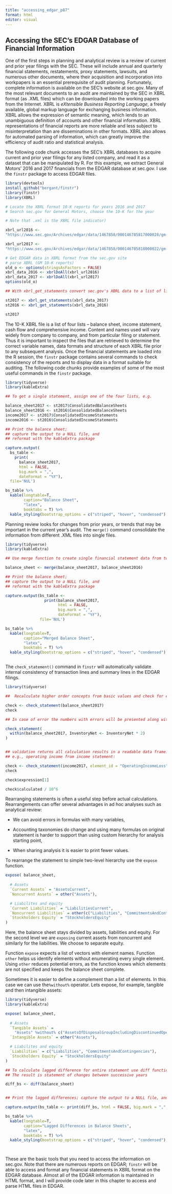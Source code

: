 ```yaml
---
title: "accessing_edgar_p87"
format: html
editor: visual
---
```


## Accessing the SEC's EDGAR Database of Financial Information 

One of the first steps in planning and analytical review is a review of current and prior year filings with the SEC.  These will include annual and quarterly financial statements, restatements, proxy statements, lawsuits, and numerous other documents, where their acquisition and incorporation into workpapers is an essential prerequisite of audit planning.  Fortunately, complete information is available on the SEC's website at sec.gov.  Many of the most relevant documents to an audit are maintained by the SEC in XBRL format (as .XML files) which can be downloaded into the working papers from the Internet.  XBRL is *eXtensible Business Reporting Language*, a freely available, global markup language for exchanging business information.   XBRL allows the expression of semantic meaning, which lends to an unambiguous definition of accounts and other financial information.   XBRL representations of financial reports are more reliable and less subject to misinterpretation than are disseminations in other formats.  XBRL also allows for automated parsing of information, which can greatly improve the efficiency of audit ratio and statistical analysis.

The following code chunk accesses the SEC's XBRL databases to acquire current and prior year filings for any listed company, and read it as a dataset that can be manipulated by R.  For this example, we extract General Motors' 2016 and 2017 financials from the EDGAR database at sec.gov.  I use the `finstr` package to access EDGAR files.

```r

library(devtools)
install_github("bergant/finstr")
library(finstr)
library(XBRL)

# Locate the XBRL format 10-K reports for years 2016 and 2017
# Search sec.gov for General Motors, choose the 10-K for the year

# Note that .xml is the XBRL file indicator)

xbrl_url2016 <-
"https://www.sec.gov/Archives/edgar/data/1467858/000146785817000028/gm-20161231.xml"

xbrl_url2017 <-
"https://www.sec.gov/Archives/edgar/data/1467858/000146785818000022/gm-20171231.xml"

# Get EDGAR data in XBRL format from the sec.gov site
# parse XBRL (GM 10-K reports)
old_o <- options(stringsAsFactors = FALSE)
xbrl_data_2016 <- xbrlDoAll(xbrl_url2016)
xbrl_data_2017 <- xbrlDoAll(xbrl_url2017)
options(old_o)

## With xbrl_get_statements convert sec.gov's XBRL data to a list of lists

st2017 <- xbrl_get_statements(xbrl_data_2017)
st2016 <- xbrl_get_statements(xbrl_data_2016)

st2017 

```


The 10-K XBRL file is a list of four lists -- balance sheet, income statement, cash flow and comprehensive income.  Content and names used will vary widely from company to company, and from particular filing or statement. Thus it is important to inspect the files that are retrieved to determine the correct variable names, data formats and structure of each XBRL file prior to any subsequent analysis.  Once the financial statements are loaded into the R session, the `finstr` package contains several commands to check consistency of the reports and to display data in a format suitable for auditing.  The following code chunks provide examples of some of the most useful commands in the `finstr` package.


```r


library(tidyverse)
library(kableExtra)

## To get a single statement, assign one of the four lists, e.g.

balance_sheet2017 <- st2017$ConsolidatedBalanceSheets
balance_sheet2016 <- st2016$ConsolidatedBalanceSheets
income2017 <- st2017$ConsolidatedIncomeStatements
income2016 <- st2016$ConsolidatedIncomeStatements

## Print the balance sheet; 
## capture the output to a NULL file, and 
## reformat with the kableExtra package

capture.output(
  bs_table <- 
    print(
      balance_sheet2017, 
      html = FALSE, 
      big.mark = ",",    
      dateFormat = "%Y"), 
  file='NUL')

bs_table %>% 
  kable(longtable=T, 
        caption="Balance Sheet",
        "latex", 
        booktabs = T) %>% 
  kable_styling(bootstrap_options = c("striped", "hover", "condensed"), full_width = F, font_size=10) 


```


Planning review looks for changes from prior years, or trends that may be important in the current year's audit.  The `merge()` command consolidate the information from different .XML files into single files.


```r


library(tidyverse)
library(kableExtra)

## Use merge function to create single financial statement data from two statements.

balance_sheet <- merge(balance_sheet2017, balance_sheet2016)

## Print the balance sheet; 
## capture the output to a NULL file, and 
## reformat with the kableExtra package

capture.output(bs_table <- 
                 print(balance_sheet2017, 
                       html = FALSE, 
                       big.mark = ",", 
                       dateFormat = "%Y"), 
               file='NUL')

bs_table %>% 
  kable(longtable=T, 
        caption="Merged Balance Sheet",
        "latex", 
        booktabs = T) %>% 
  kable_styling(bootstrap_options = c("striped", "hover", "condensed"), full_width = F, font_size=10) 



```


The `check_statement()` command in `finstr` will automatically validate internal consistency of transaction lines and summary lines in the EDGAR filings.


```r

library(tidyverse)

##  Recalculate higher order concepts from basic values and check for errors.

check <- check_statement(balance_sheet2017)
check

## In case of error the numbers with errors will be presented along with elements:

check_statement(
  within(balance_sheet2017, InventoryNet <- InventoryNet * 2)
)


## validation returns all calculation results in a readable data frame. 
## e.g., operating income from income statement:

check <- check_statement(income2017, element_id = "OperatingIncomeLoss")
check

check$expression[1]

check$calculated / 10^6

```


Rearranging statements is often a useful step before actual calculations.  Rearrangements can offer several advantages in ad hoc analyses such as analytical review:

- We can avoid errors in formulas with many variables,

- Accounting taxonomies do change and using many formulas on original statement is harder to support than using custom hierarchy for analysis starting point,

- When sharing analysis it is easier to print fewer values.

To rearrange the statement to simple two-level hierarchy use the `expose` function.


```r

expose( balance_sheet,
  
  # Assets
  `Current Assets` = "AssetsCurrent",
  `Noncurrent Assets` = other("Assets"),

  # Liabilites and equity
  `Current Liabilities` = "LiabilitiesCurrent",
  `Noncurrent Liabilities` = other(c("Liabilities", "CommitmentsAndContingencies")),
  `Stockholders Equity` = "StockholdersEquity"
)

```

Here, the balance sheet stays divided by assets, liabilities and equity. For the second level we are `exposing` current assets from noncurrent and similarly for the liabilities. We choose to separate equity.

Function `expose` expects a list of vectors with element names. Function `other` helps us identify elements without enumerating every single element. Using `other` reduces potential errors, as the function knows which elements are not specified and keeps the balance sheet complete.

Sometimes it is easier to define a complement than a list of elements. In this case we can use the`%without%` operator. Lets expose, for example, tangible and then intangible assets:


```r

library(tidyverse)
library(kableExtra)

expose( balance_sheet,
  
  # Assets
  `Tangible Assets` = 
    "Assets" %without% c("AssetsOfDisposalGroupIncludingDiscontinuedOperationCurrent", "NotesAndLoansReceivableNetCurrent","gm_AssetsSubjecttoorAvailableforOperatingLeaseNetCurrent"),
  `Intangible Assets` = other("Assets"),

  # Liabilites and equity
  `Liabilities` = c("Liabilities", "CommitmentsAndContingencies"),
  `Stockholders Equity` = "StockholdersEquity"
)

## To calculate lagged difference for entire statement use diff function. 
## The result is statement of changes between successive years

diff_bs <- diff(balance_sheet)


## Print the lagged differences; capture the output to a NULL file, and reformat with the kableExtra package

capture.output(bs_table <- print(diff_bs, html = FALSE, big.mark = ",", dateFormat = "%Y"), file='NUL')

bs_table %>% 
  kable(longtable=T, 
        caption="Lagged Differences in Balance Sheets",
        "latex", 
        booktabs = T) %>% 
  kable_styling(bootstrap_options = c("striped", "hover", "condensed"), full_width = F, font_size=10) 




```


These are the basic tools that you need to access the information on sec.gov.  Note that there are numerous reports on EDGAR; `finstr` will be able to access and format any financial statements in XBRL format on the EDGAR database.  Almost all of the EDGAR information is maintained in HTML format, and I will provide code later in this chapter to access and parse HTML files in EDGAR.



